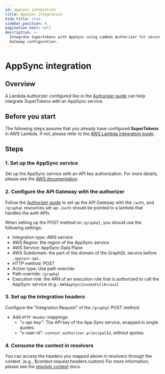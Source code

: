 ```yaml
---
id: appsync-integration
title: AppSync integration
hide_title: true
sidebar_position: 6
pagination_next: null
description: >-
  Integrate Supertokens with AppSync using Lambda Authorizer for secure API
  Gateway configuration.
---
```


# AppSync integration

## Overview

A Lambda Authorizer configured like in the [Authorizer guide](/docs/quickstart/integrations/aws-lambda/session-verification#using-lambda-authorizers) can help integrate SuperTokens with an AppSync service.  

## Before you start

The following steps assume that you already have configured **SuperTokens** in AWS Lambda.
If not, please refer to the [AWS Lambda integration guide](/docs/quickstart/integrations/aws-lambda/quickstart-guide).

## Steps

### 1. Set up the AppSync service

Set up the AppSync service with an API key authorization. For more details, please see the [AWS documentation](https://docs.aws.amazon.com/appsync/latest/devguide/quickstart.html).

### 2. Configure the API Gateway with the authorizer

Follow the [Authorizer guide](/docs/quickstart/integrations/aws-lambda/session-verification#using-lambda-authorizers) to set up the API Gateway with the `/auth`, and `/graphql` resources set up. `/auth` should be pointed to a lambda that handles the auth APIs.

When setting up the POST method on `/graphql`, you should use the following settings:
- Integration type: AWS service
- AWS Region: the region of the AppSync service
- AWS Service: AppSync Data Plane
- AWS Subdomain: the part of the domain of the GraphQL service before `.appsync-api.`
- HTTP method: POST
- Action type: Use path override
- Path override: `/graphql`
- Execution role: the ARN of an execution role that is authorized to call the AppSync service (e.g.: `AWSAppSyncInvokeFullAccess`)

### 3. Set up the integration headers

Configure the "Integration Request" of the `/graphql` POST method.

- Add `HTTP Header` mappings:
    - "x-api-key": The API key of the App Sync service, wrapped in single quotes.
    - "x-user-id": `context.authorizer.principalId`, without quotes.

### 4. Consume the context in resolvers

You can access the headers you mapped above in resolvers through the context. (e.g., $context.request.headers.custom) For more information, please see the [resolver context](https://docs.aws.amazon.com/appsync/latest/devguide/resolver-context-reference.html) docs.
